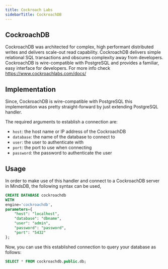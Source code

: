---
title: Cockroach Labs
sidebarTitle: CockroachDB
---
## CockroachDB

CockroachDB was architected for complex, high performant distributed writes and delivers scale-out read capability. CockroachDB delivers simple relational SQL transactions and obscures complexity away from developers. CockroachDB is wire-compatible with PostgreSQL and provides a familiar, easy interface for developers. For more info check https://www.cockroachlabs.com/docs/

## Implementation

Since, CockroachDB is wire-compatible with PostgreSQL this implementation was pretty straight-forward by just extending PostgreSQL handler.

The required arguments to establish a connection are:

* `host`: the host name or IP address of the CockroachDB
* `database`: the name of the database to connect to
* `user`: the user to authenticate with
* `port`: the port to use when connecting
* `password`: the password to authenticate the user

## Usage

In order to make use of this handler and connect to a CockroachDB server in MindsDB, the following syntax can be used,

```sql
CREATE DATABASE cockroachdb
WITH
engine='cockroachdb',
parameters={
    "host": "localhost",
    "database": "dbname",
    "user": "admin",
    "password": "password",
    "port": "5432"
};
```

Now, you can use this established connection to query your database as follows:

```sql
SELECT * FROM cockroachdb.public.db;
```
